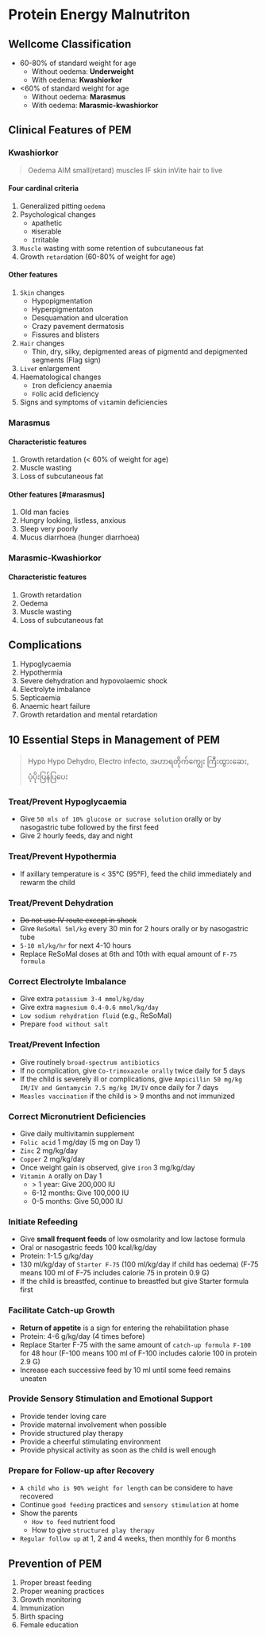 # Protein Energy Malnutriton

## Wellcome Classification

- 60-80% of standard weight for age
  - Without oedema: **Underweight**
  - With oedema: **Kwashiorkor**
- \<60% of standard weight for age
  - Without oedema: **Marasmus**
  - With oedema: **Marasmic-kwashiorkor**

## Clinical Features of PEM

### Kwashiorkor

> Oedema AIM small(retard) muscles IF skin inVite hair to live

#### Four cardinal criteria

1. Generalized pitting `oedema`
1. Psychological changes
   - `A`pathetic
   - `M`iserable
   - `I`rritable
1. `Muscle` wasting with some retention of subcutaneous fat
1. Growth `retard`ation (60-80% of weight for age)

#### Other features

1. `Skin` changes
   - Hypopigmentation
   - Hyperpigmentaton
   - Desquamation and ulceration
   - Crazy pavement dermatosis
   - Fissures and blisters
1. `Hair` changes
   - Thin, dry, silky, depigmented areas of pigmentd and depigmented segments (Flag sign)
1. `Live`r enlargement
1. Haematological changes
   - `I`ron deficiency anaemia
   - `F`olic acid deficiency
1. Signs and symptoms of `vit`amin deficiencies

### Marasmus

#### Characteristic features

1. Growth retardation (< 60% of weight for age)
1. Muscle wasting
1. Loss of subcutaneous fat

#### Other features [#marasmus]

1. Old man facies
1. Hungry looking, listless, anxious
1. Sleep very poorly
1. Mucus diarrhoea (hunger diarrhoea)

### Marasmic-Kwashiorkor

#### Characteristic features

1. Growth retardation
1. Oedema
1. Muscle wasting
1. Loss of subcutaneous fat

## Complications

1. Hypoglycaemia
1. Hypothermia
1. Severe dehydration and hypovolaemic shock
1. Electrolyte imbalance
1. Septicaemia
1. Anaemic heart failure
1. Growth retardation and mental retardation

## 10 Essential Steps in Management of PEM

> Hypo Hypo Dehydro, Electro infecto, အဟာရတိုက်ကျွေး ကြီးထွားဆေး, ပံ့ပိုးပြန်ပြပေး


<Steps>

### Treat/Prevent Hypoglycaemia

- Give `50 mls of 10% glucose or sucrose solution` orally or by nasogastric tube followed by the first feed
- Give 2 hourly feeds, day and night

### Treat/Prevent Hypothermia

- If axillary temperature is < 35°C (95°F), feed the child immediately and rewarm the child

### Treat/Prevent Dehydration

- ~~Do not use IV route except in shock~~
- Give `ReSoMal 5ml/kg` every 30 min for 2 hours orally or by nasogastric tube
- `5-10 ml/kg/hr` for next 4-10 hours
- Replace ReSoMal doses at 6th and 10th with equal amount of `F-75 formula`

### Correct Electrolyte Imbalance

- Give extra `potassium 3-4 mmol/kg/day `
- Give extra `magnesium 0.4-0.6 mmol/kg/day `
- `Low sodium rehydration fluid` (e.g., ReSoMal)
- Prepare `food without salt`

### Treat/Prevent Infection

- Give routinely `broad-spectrum antibiotics`
- If no complication, give `Co-trimoxazole orally` twice daily for 5 days
- If the child is severely ill or complications, give `Ampicillin 50 mg/kg IM/IV and Gentamycin 7.5 mg/kg IM/IV` once daily for 7 days
- `Measles vaccination` if the child is > 9 months and not immunized

### Correct Micronutrient Deficiencies

- Give daily multivitamin supplement
- `Folic acid` 1 mg/day (5 mg on Day 1)
- `Zinc` 2 mg/kg/day
- `Copper` 2 mg/kg/day
- Once weight gain is observed, give `iron` 3 mg/kg/day
- `Vitamin A` orally on Day 1
  - \> 1 year: Give 200,000 IU
  - 6-12 months: Give 100,000 IU
  - 0-5 months: Give 50,000 IU

### Initiate Refeeding

- Give **small frequent feeds** of low osmolarity and low lactose formula
- Oral or nasogastric feeds 100 kcal/kg/day
- Protein: 1-1.5 g/kg/day
- 130 ml/kg/day of `Starter F-75` (100 ml/kg/day if child has oedema) (F-75 means 100 ml of F-75 includes calorie 75 in protein 0.9 G)
- If the child is breastfed, continue to breastfed but give Starter formula first

### Facilitate Catch-up Growth

- **Return of appetite** is a sign for entering the rehabilitation phase
- Protein: 4-6 g/kg/day (4 times before)
- Replace Starter F-75 with the same amount of `catch-up formula F-100` for 48 hour (F-100 means 100 ml of F-100 includes calorie 100 in protein 2.9 G)
- Increase each successive feed by 10 ml until some feed remains uneaten

### Provide Sensory Stimulation and Emotional Support

- Provide tender loving care
- Provide maternal involvement when possible
- Provide structured play therapy
- Provide a cheerful stimulating environment
- Provide physical activity as soon as the child is well enough

### Prepare for Follow-up after Recovery

- `A child who is 90% weight for length` can be considere to have recovered
- Continue `good feeding` practices and `sensory stimulation` at home
- Show the parents
  - `How to feed` nutrient food
  - How to give `structured play therapy`
- `Regular follow up` at 1, 2 and 4 weeks, then monthly for 6 months

</Steps>

## Prevention of PEM

1. Proper breast feeding
1. Proper weaning practices
1. Growth monitoring
1. Immunization
1. Birth spacing
1. Female education
